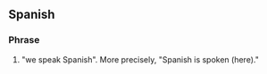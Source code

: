 ==Spanish==
{{phrasebook|es|Communication}}
===Phrase===
{{head|es|phrase}}

# "we speak Spanish". More precisely, "Spanish is spoken (here)."